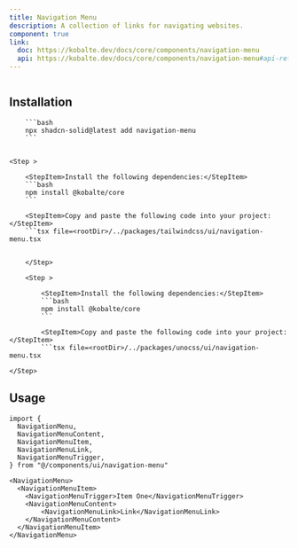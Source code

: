 ```yaml
---
title: Navigation Menu
description: A collection of links for navigating websites.
component: true
link:
  doc: https://kobalte.dev/docs/core/components/navigation-menu
  api: https://kobalte.dev/docs/core/components/navigation-menu#api-reference
---
```




<ComponentPreview name="navigation-menu-demo" >

```tsx file=<rootDir>/../packages/tailwindcss/examples/navigation-menu-demo.tsx
```

</ComponentPreview>

## Installation

<ComponentInstallation >

    
        ```bash
        npx shadcn-solid@latest add navigation-menu
        ```
    

    <Step >

        <StepItem>Install the following dependencies:</StepItem>
        ```bash
        npm install @kobalte/core
        ```

        <StepItem>Copy and paste the following code into your project:</StepItem>
        ```tsx file=<rootDir>/../packages/tailwindcss/ui/navigation-menu.tsx
```

    </Step>

    <Step >

        <StepItem>Install the following dependencies:</StepItem>
        ```bash
        npm install @kobalte/core
        ```

        <StepItem>Copy and paste the following code into your project:</StepItem>
        ```tsx file=<rootDir>/../packages/unocss/ui/navigation-menu.tsx
```

    </Step>

</ComponentInstallation>

## Usage

```tsx
import {
  NavigationMenu,
  NavigationMenuContent,
  NavigationMenuItem,
  NavigationMenuLink,
  NavigationMenuTrigger,
} from "@/components/ui/navigation-menu"
```

```tsx
<NavigationMenu>
  <NavigationMenuItem>
    <NavigationMenuTrigger>Item One</NavigationMenuTrigger>
    <NavigationMenuContent>
        <NavigationMenuLink>Link</NavigationMenuLink>
    </NavigationMenuContent>
  </NavigationMenuItem>
</NavigationMenu>
```
